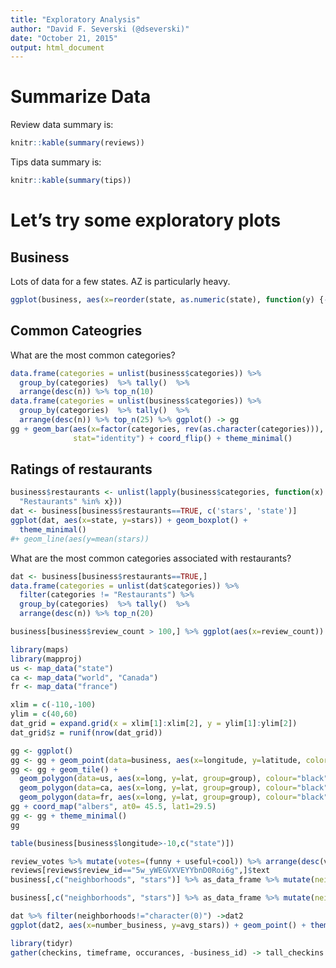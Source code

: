 ---
title: "Exploratory Analysis"
author: "David F. Severski (@dseverski)"
date: "October 21, 2015"
output: html_document
---


# Summarize Data

Review data summary is:
```{r  results='asis'}
knitr::kable(summary(reviews))
```

Tips data summary is:
```{r  results='asis'}
knitr::kable(summary(tips))
```

# Let's try some exploratory plots

## Business

Lots of data for a few states. AZ is particularly heavy.

```{r}
ggplot(business, aes(x=reorder(state, as.numeric(state), function(y) {-1*length(y)}))) + geom_bar()
```


## Common Cateogries
What are the most common categories?
```{r}
data.frame(categories = unlist(business$categories)) %>% 
  group_by(categories)  %>% tally()  %>% 
  arrange(desc(n)) %>% top_n(10)
data.frame(categories = unlist(business$categories)) %>% 
  group_by(categories)  %>% tally()  %>% 
  arrange(desc(n)) %>% top_n(25) %>% ggplot() -> gg
gg + geom_bar(aes(x=factor(categories, rev(as.character(categories))), y=n), 
              stat="identity") + coord_flip() + theme_minimal()

```


## Ratings of restaurants


```{r}
business$restaurants <- unlist(lapply(business$categories, function(x) {
  "Restaurants" %in% x}))
dat <- business[business$restaurants==TRUE, c('stars', 'state')]
ggplot(dat, aes(x=state, y=stars)) + geom_boxplot() +
  theme_minimal()
#+ geom_line(aes(y=mean(stars))
```

What are the most common categories associated with restaurants?
```{r}
dat <- business[business$restaurants==TRUE,]
data.frame(categories = unlist(dat$categories)) %>% 
  filter(categories != "Restaurants") %>% 
  group_by(categories)  %>% tally()  %>% 
  arrange(desc(n)) %>% top_n(20)
```

```{r}
business[business$review_count > 100,] %>% ggplot(aes(x=review_count)) + geom_histogram() + facet_wrap(~ state, scales = "free_y")
```

```{r}
library(maps)
library(mapproj)
us <- map_data("state")
ca <- map_data("world", "Canada")
fr <- map_data("france")

xlim = c(-110,-100)
ylim = c(40,60)
dat_grid = expand.grid(x = xlim[1]:xlim[2], y = ylim[1]:ylim[2])
dat_grid$z = runif(nrow(dat_grid))

gg <- ggplot()
gg <- gg + geom_point(data=business, aes(x=longitude, y=latitude, color=stars))
gg <- gg + geom_tile() + 
  geom_polygon(data=us, aes(x=long, y=lat, group=group), colour="black", fill="white", alpha=0) + 
  geom_polygon(data=ca, aes(x=long, y=lat, group=group), colour="black", fill="white", alpha=0) +
  geom_polygon(data=fr, aes(x=long, y=lat, group=group), colour="black", fill="white", alpha=0)
gg + coord_map("albers", at0= 45.5, lat1=29.5)
gg <- gg + theme_minimal()
gg
```

```{r}
table(business[business$longitude>-10,c("state")])
```

```{r most_popular_reviews }
review_votes %>% mutate(votes=(funny + useful+cool)) %>% arrange(desc(votes)) %>% head()
reviews[reviews$review_id=="5w_yWEGVXVEYYbnD0Roi6g",]$text
business[,c("neighborhoods", "stars")] %>% as_data_frame %>% mutate(neighborhoods=as.character(neighborhoods)) %>% group_by(neighborhoods) %>% summarize(avg_stars=mean(stars)) %>% filter(neighborhoods=="The Strip")

business[,c("neighborhoods", "stars")] %>% as_data_frame %>% mutate(neighborhoods=as.character(neighborhoods)) %>% group_by(neighborhoods) %>% summarize(avg_stars=mean(stars), number_business=n()) -> dat

dat %>% filter(neighborhoods!="character(0)") ->dat2
ggplot(dat2, aes(x=number_business, y=avg_stars)) + geom_point() + theme_minimal() + scale_x_log10()
```

```{r checkins}
library(tidyr)
gather(checkins, timeframe, occurances, -business_id) -> tall_checkins

```